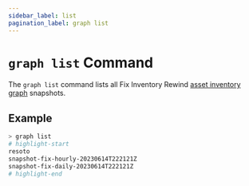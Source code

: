 ```yaml
---
sidebar_label: list
pagination_label: graph list
---
```


# `graph list` Command

The `graph list` command lists all Fix Inventory Rewind [asset inventory graph](../../../concepts/asset-inventory-graph/index.mdx) snapshots.

## Example

```bash
> graph list
# highlight-start
resoto
snapshot-fix-hourly-20230614T222121Z
snapshot-fix-daily-20230614T222121Z
# highlight-end
```
